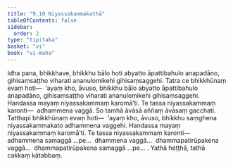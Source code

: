 ```yaml
---
title: "9.10 Niyassakammakathā"
tableOfContents: false
sidebar:
  order: 2
type: "tipitaka"
basket: "vi"
book: "vi-maha"
---
```



<DynamicBreadcrumb />

<Division number="412" book="vi-maha">

<Paragraph number="1846" book="vi-maha">
Idha pana, bhikkhave, bhikkhu bālo hoti abyatto āpattibahulo anapadāno, gihisaṃsaṭṭho viharati ananulomikehi gihisaṃsaggehi. Tatra ce bhikkhūnaṃ evaṃ hoti—  ‘ayaṃ kho, āvuso, bhikkhu bālo abyatto āpattibahulo anapadāno, gihisaṃsaṭṭho viharati ananulomikehi gihisaṃsaggehi. Handassa mayaṃ niyassakammaṃ karomā’ti. Te tassa niyassakammaṃ karonti—  adhammena vaggā. So tamhā āvāsā aññaṃ āvāsaṃ gacchati. Tatthapi bhikkhūnaṃ evaṃ hoti—  ‘ayaṃ kho, āvuso, bhikkhu saṃghena niyassakammakato adhammena vaggehi. Handassa mayaṃ niyassakammaṃ karomā’ti. Te tassa niyassakammaṃ karonti—  adhammena samaggā …pe…  dhammena vaggā…  dhammapatirūpakena vaggā…  dhammapatirūpakena samaggā …pe… .

</Paragraph>
</Division>

<Paragraph number="1847" type="center" book="vi-maha">
Yathā heṭṭhā, tathā cakkaṃ kātabbaṃ.
</Paragraph>